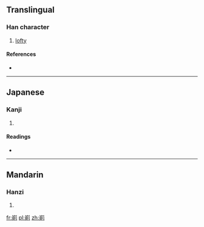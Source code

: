 ==Translingual==

===Han character===
{{Han char|rn=46|rad=山|as=09|sn=12|four=2282<sub>7</sub>|canj=山月金弓 (UBCN)}}

# [[lofty]]

====References====
* {{Han ref|kx=0315.160|dkj=08239|dj=0616.090|hdz=10785.210|uh=5D31|ud=23857|bh=D8E7|bd=55527}}

----

==Japanese==

===Kanji===
{{ja-kanji|grade=|rs=山09}}

# {{defn|lang=ja|sort=山09}}

====Readings====
* {{ja-readings|on=[[しょく]] (shoku), [[じき]] (jiki)|kun=}}

----

==Mandarin==

===Hanzi===
{{cmn-hanzi|pin=[[zé]] ([[ze2]])|wg=tse<sup>2</sup>}}

# {{defn|lang=cmn|sort=山09}}

[[fr:崱]]
[[pl:崱]]
[[zh:崱]]